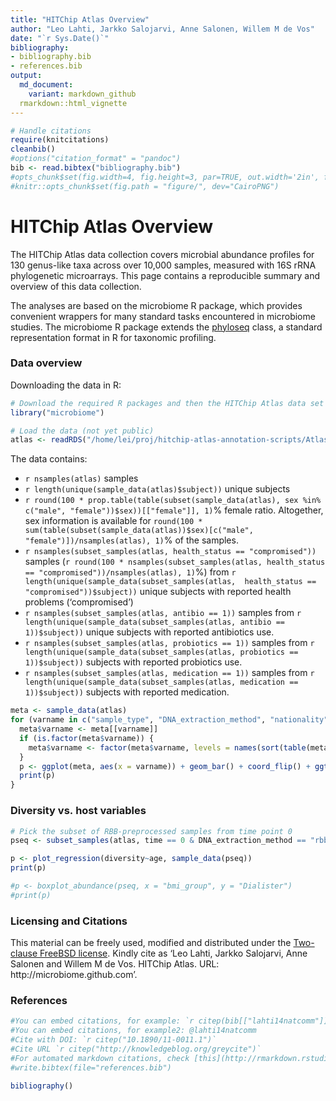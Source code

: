 ```yaml
---
title: "HITChip Atlas Overview"
author: "Leo Lahti, Jarkko Salojarvi, Anne Salonen, Willem M de Vos"
date: "`r Sys.Date()`"
bibliography: 
- bibliography.bib
- references.bib
output: 
  md_document:
    variant: markdown_github
  rmarkdown::html_vignette
---
```

<!--
  %\VignetteEngine{knitr::rmarkdown}
  %\VignetteIndexEntry{microbiome tutorial}
  %\usepackage[utf8]{inputenc}
-->    



```r
# Handle citations
require(knitcitations)
cleanbib()
#options("citation_format" = "pandoc")
bib <- read.bibtex("bibliography.bib")
#opts_chunk$set(fig.width=4, fig.height=3, par=TRUE, out.width='2in', fig.pos='H')
#knitr::opts_chunk$set(fig.path = "figure/", dev="CairoPNG")
```


HITChip Atlas Overview
===========


The HITChip Atlas data collection covers microbial abundance profiles
for 130 genus-like taxa across over 10,000 samples, measured with 16S
rRNA phylogenetic microarrays. This page contains a reproducible
summary and overview of this data collection.

The analyses are based on the microbiome R package, which provides
convenient wrappers for many standard tasks encountered in microbiome
studies. The microbiome R package extends the
[phyloseq](http://joey711.github.io/phyloseq/import-data) class, a
standard representation format in R for taxonomic profiling.



### Data overview

Downloading the data in R:

```r
# Download the required R packages and then the HITChip Atlas data set
library("microbiome")

# Load the data (not yet public)
atlas <- readRDS("/home/lei/proj/hitchip-atlas-annotation-scripts/Atlas.RData")
```

The data contains:

 * ```r nsamples(atlas)``` samples
 * ```r length(unique(sample_data(atlas)$subject))``` unique subjects
 * ```r round(100 * prop.table(table(subset(sample_data(atlas), sex %in% c("male", "female"))$sex))[["female"]], 1)```% female ratio. Altogether, sex information is available for ```round(100 * sum(table(subset(sample_data(atlas))$sex)[c("male", "female")])/nsamples(atlas), 1)```% of the samples.
 * ```r nsamples(subset_samples(atlas, health_status == "compromised"))``` samples (```r round(100 * nsamples(subset_samples(atlas, health_status == "compromised"))/nsamples(atlas), 1)```%) from ```r length(unique(sample_data(subset_samples(atlas,  health_status == "compromised"))$subject))``` unique subjects with reported health problems ('compromised')
 * ```r nsamples(subset_samples(atlas, antibio == 1))``` samples from ```r length(unique(sample_data(subset_samples(atlas, antibio == 1))$subject))``` unique subjects with reported antibiotics use.
 * ```r nsamples(subset_samples(atlas, probiotics == 1))``` samples from ```r length(unique(sample_data(subset_samples(atlas, probiotics == 1))$subject))``` subjects with reported probiotics use.
 * ```r nsamples(subset_samples(atlas, medication == 1))``` samples from ```r length(unique(sample_data(subset_samples(atlas, medication == 1))$subject))``` subjects with reported medication.  
 

```r
meta <- sample_data(atlas)
for (varname in c("sample_type", "DNA_extraction_method", "nationality", "age", "bmi_group")) {
  meta$varname <- meta[[varname]]
  if (is.factor(meta$varname)) {
    meta$varname <- factor(meta$varname, levels = names(sort(table(meta$varname))))
  }
  p <- ggplot(meta, aes(x = varname)) + geom_bar() + coord_flip() + ggtitle(varname) + ylab("Samples (n)")
  print(p)
}
```


### Diversity vs. host variables

```r
# Pick the subset of RBB-preprocessed samples from time point 0
pseq <- subset_samples(atlas, time == 0 & DNA_extraction_method == "rbb")

p <- plot_regression(diversity~age, sample_data(pseq))
print(p)

#p <- boxplot_abundance(pseq, x = "bmi_group", y = "Dialister")
#print(p)
```



### Licensing and Citations

This material can be freely used, modified and distributed under the
[Two-clause FreeBSD
license](http://en.wikipedia.org/wiki/BSD\_licenses). Kindly cite as
'Leo Lahti, Jarkko Salojarvi, Anne Salonen and Willem M de
Vos. HITChip Atlas. URL: http://microbiome.github.com'.


### References

```r
#You can embed citations, for example: `r citep(bib[["lahti14natcomm"]])`
#You can embed citations, for example2: @lahti14natcomm
#Cite with DOI: `r citep("10.1890/11-0011.1")`
#Cite URL `r citep("http://knowledgeblog.org/greycite")`
#For automated markdown citations, check [this](http://rmarkdown.rstudio.com/authoring_bibliographies_and_citations.html), [this](https://github.com/cboettig/knitcitations), and [this](http://www.carlboettiger.info/2012/03/24/citations-in-markdown-using-knitr.html). 
#write.bibtex(file="references.bib")
```

```r
bibliography()
```


